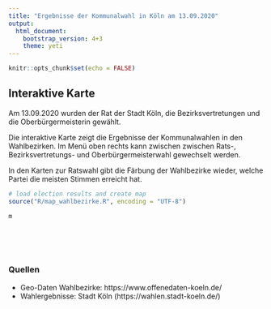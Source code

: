 ```yaml
---
title: "Ergebnisse der Kommunalwahl in Köln am 13.09.2020"
output: 
  html_document:
    bootstrap_version: 4+3
    theme: yeti
---
```


```r
knitr::opts_chunk$set(echo = FALSE)
```




## Interaktive Karte

Am 13.09.2020 wurden der Rat der Stadt Köln, die Bezirksvertretungen und die Oberbürgermeisterin gewählt.

Die interaktive Karte zeigt die Ergebnisse der Kommunalwahlen in den Wahlbezirken. Im Menü oben rechts kann zwischen zwischen Rats-, Bezirksvertretungs- und Oberbürgermeisterwahl gewechselt werden.

In den Karten zur Ratswahl gibt die Färbung der Wahlbezirke wieder, welche Partei die meisten Stimmen erreicht hat.

<!-- (Stand: `r  format(Sys.time(), "%d.%m.%Y, %H:%M")` Uhr) -->

```r
# load election results and create map
source("R/map_wahlbezirke.R", encoding = "UTF-8")
```


```r
m
```

<br>
<br>
<br>

### Quellen

* Geo-Daten Wahlbezirke: https://www.offenedaten-koeln.de/
* Wahlergebnisse: Stadt Köln (https://wahlen.stadt-koeln.de/)


<br>
<br>